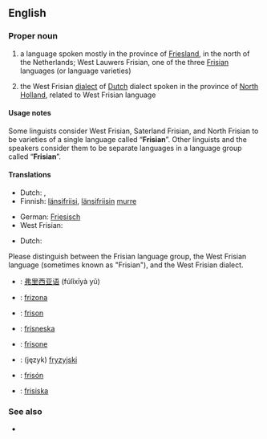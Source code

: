 ==English==
===Proper noun===
{{en-proper noun}}

# a language spoken mostly in the province of [[Friesland]], in the north of the Netherlands; West Lauwers Frisian, one of the three [[Frisian]] languages (or language varieties)
# {{context|Netherlands}} the West Frisian [[dialect]] of [[Dutch]] dialect spoken in the province of [[North Holland]], related to West Frisian language

====Usage notes====
Some linguists consider West Frisian, Saterland Frisian, and North Frisian to be varieties of a single language called “'''Frisian'''”.  Other linguists and the speakers consider them to be separate languages in a language group called “'''Frisian'''”.

====Translations====
{{trans-top|language spoken in Friesland}}
*Dutch: {{t+|nl|Fries|n}}, {{t|nl|Westerlauwers Fries|n}}
*Finnish: [[länsifriisi]], [[länsifriisi|länsifriisin]] [[murre]]
{{trans-mid}}
*German: [[Friesisch]] {{n}}
*West Frisian: {{tø|fry|Frysk}}
{{trans-bottom}}

{{trans-top|the Western Frisian dialect of Dutch}}
*Dutch: {{t|nl|West-Fries}}
{{trans-mid}}
{{trans-bottom}}

{{checktrans}}
Please distinguish between the Frisian language group, the West Frisian language (sometimes known as "Frisian"), and the West Frisian dialect.
*{{ttbc|Chinese}}: [[弗里西亚语]] (fúlǐxīyà yǔ)
*{{ttbc|Esperanto}}: [[frizona]]
*{{ttbc|French}}: [[frison]] {{m}}
*{{ttbc|Icelandic}}: [[frísneska]] {{f}}
*{{ttbc|Italian}}: [[frisone]] {{m}}
*{{ttbc|Polish}}: (język) [[fryzyjski]] {{m}}
*{{ttbc|Spanish}}: [[frisón]] {{m}}
*{{ttbc|Swedish}}: [[frisiska]] {{c}}

===See also===
* {{pedialite|West Frisian language}}